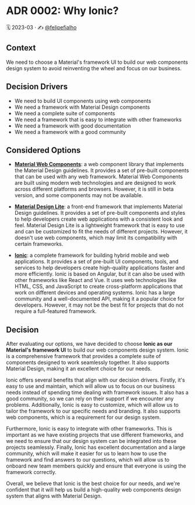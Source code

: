 
<Meta title="Docs/Architecture Decision Records/ADR 0002: Why Ionic?" />

# ADR 0002: Why Ionic?

🗓️ 2023-03 · ✍️ [@felipefialho](https://twitter.com/felipefialho_)

## Context

We need to choose a Material's framework UI to build our web components design system to avoid reinventing the wheel and focus on our business.

## Decision Drivers

* We need to build UI components using web components
* We need a framework with Material Design components
* We need a complete suite of components
* We need a framework that is easy to integrate with other frameworks
* We need a framework with good documentation
* We need a framework with a good community

## Considered Options

* **[Material Web Components](https://github.com/material-components/material-web)**: a web component library that implements the Material Design guidelines. It provides a set of pre-built components that can be used with any web framework. Material Web Components are built using modern web technologies and are designed to work across different platforms and browsers. However, it is still in beta version, and some components may not be available.

* **[Material Design Lite](https://getmdl.io/)**: a front-end framework that implements Material Design guidelines. It provides a set of pre-built components and styles to help developers create web applications with a consistent look and feel. Material Design Lite is a lightweight framework that is easy to use and can be customized to fit the needs of different projects. However, it doesn't use web components, which may limit its compatibility with certain frameworks.

* **[Ionic](https://ionicframework.com/)**: a complete framework for building hybrid mobile and web applications. It provides a set of pre-built UI components, tools, and services to help developers create high-quality applications faster and more efficiently. Ionic is based on Angular, but it can also be used with other frameworks like React and Vue. It uses web technologies like HTML, CSS, and JavaScript to create cross-platform applications that work on different devices and operating systems. Ionic has a large community and a well-documented API, making it a popular choice for developers. However, it may not be the best fit for projects that do not require a full-featured framework.

## Decision

After evaluating our options, we have decided to choose **Ionic as our Material's framework UI** to build our web components design system. Ionic is a comprehensive framework that provides a complete suite of components designed to work seamlessly together. It also supports Material Design, making it an excellent choice for our needs.

Ionic offers several benefits that align with our decision drivers. Firstly, it's easy to use and maintain, which will allow us to focus on our business needs instead of spending time dealing with framework issues. It also has a good community, so we can rely on their support if we encounter any problems. Additionally, Ionic is easy to customize, which will allow us to tailor the framework to our specific needs and branding. It also supports web components, which is a requirement for our design system.

Furthermore, Ionic is easy to integrate with other frameworks. This is important as we have existing projects that use different frameworks, and we need to ensure that our design system can be integrated into these projects seamlessly. Finally, Ionic has excellent documentation and a large community, which will make it easier for us to learn how to use the framework and find answers to our questions, which will allow us to onboard new team members quickly and ensure that everyone is using the framework correctly.

Overall, we believe that Ionic is the best choice for our needs, and we're confident that it will help us build a high-quality web components design system that aligns with Material Design.
